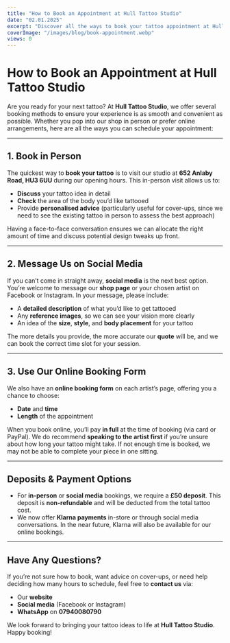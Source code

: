 ```yaml
---
title: "How to Book an Appointment at Hull Tattoo Studio"
date: "02.01.2025"
excerpt: "Discover all the ways to book your tattoo appointment at Hull Tattoo Studio."
coverImage: "/images/blog/book-appointment.webp"
views: 0
---
```


# How to Book an Appointment at Hull Tattoo Studio

Are you ready for your next tattoo? At **Hull Tattoo Studio**, we offer several booking methods to ensure your experience is as smooth and convenient as possible. Whether you pop into our shop in person or prefer online arrangements, here are all the ways you can schedule your appointment:

---

## 1. Book in Person

The quickest way to **book your tattoo** is to visit our studio at **652 Anlaby Road, HU3 6UU** during our opening hours. This in-person visit allows us to:

- **Discuss** your tattoo idea in detail  
- **Check** the area of the body you’d like tattooed  
- Provide **personalised advice** (particularly useful for cover-ups, since we need to see the existing tattoo in person to assess the best approach)

Having a face-to-face conversation ensures we can allocate the right amount of time and discuss potential design tweaks up front.

---

## 2. Message Us on Social Media

If you can’t come in straight away, **social media** is the next best option. You’re welcome to message our **shop page** or your chosen artist on Facebook or Instagram. In your message, please include:

- A **detailed description** of what you’d like to get tattooed  
- Any **reference images**, so we can see your vision more clearly  
- An idea of the **size**, **style**, and **body placement** for your tattoo

The more details you provide, the more accurate our **quote** will be, and we can book the correct time slot for your session.

---

## 3. Use Our Online Booking Form

We also have an **online booking form** on each artist’s page, offering you a chance to choose:

- **Date** and **time**  
- **Length** of the appointment

When you book online, you’ll pay **in full** at the time of booking (via card or PayPal). We do recommend **speaking to the artist first** if you’re unsure about how long your tattoo might take. If not enough time is booked, we may not be able to complete your piece in one sitting.

---

## Deposits & Payment Options

- For **in-person** or **social media** bookings, we require a **£50 deposit**. This deposit is **non-refundable** and will be deducted from the total tattoo cost.  
- We now offer **Klarna payments** in-store or through social media conversations. In the near future, Klarna will also be available for our online bookings.

---

## Have Any Questions?

If you’re not sure how to book, want advice on cover-ups, or need help deciding how many hours to schedule, feel free to **contact us** via:

- Our **website**  
- **Social media** (Facebook or Instagram)  
- **WhatsApp** on **07940080790**

We look forward to bringing your tattoo ideas to life at **Hull Tattoo Studio**. Happy booking!
